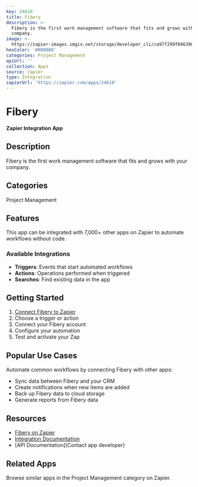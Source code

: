 ```yaml
---
key: 24610
title: Fibery
description: >-
  Fibery is the first work management software that fits and grows with your
  company.
image: >-
  https://zapier-images.imgix.net/storage/developer_cli/ca97f299f04639085a6adbda3e0b37b3.png?auto=format%2Ccompress&ixlib=python-3.0.0&q=50
hexColor: '#000000'
categories: Project Management
apiUrl: ''
collection: Apps
source: zapier
type: Integration
zapierUrl: 'https://zapier.com/apps/24610'
---
```

# Fibery

**Zapier Integration App**

## Description

Fibery is the first work management software that fits and grows with your company.

## Categories

Project Management

## Features

This app can be integrated with 7,000+ other apps on Zapier to automate workflows without code.

### Available Integrations

- **Triggers**: Events that start automated workflows
- **Actions**: Operations performed when triggered
- **Searches**: Find existing data in the app

## Getting Started

1. [Connect Fibery to Zapier](https://zapier.com/apps/24610)
2. Choose a trigger or action
3. Connect your Fibery account
4. Configure your automation
5. Test and activate your Zap

## Popular Use Cases

Automate common workflows by connecting Fibery with other apps:

- Sync data between Fibery and your CRM
- Create notifications when new items are added
- Back up Fibery data to cloud storage
- Generate reports from Fibery data

## Resources

- [Fibery on Zapier](https://zapier.com/apps/24610)
- [Integration Documentation](https://zapier.com/apps/24610/integrations)
- [API Documentation](Contact app developer)

## Related Apps

Browse similar apps in the Project Management category on Zapier.
